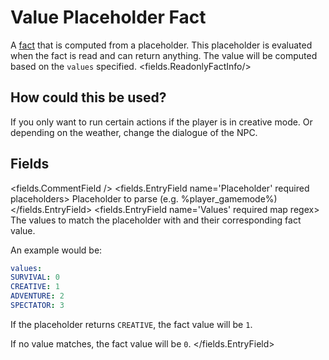 
# Value Placeholder Fact 

A [fact](/docs/facts) that is computed from a placeholder.
This placeholder is evaluated when the fact is read and can return anything.
The value will be computed based on the `values` specified.
<fields.ReadonlyFactInfo/>

## How could this be used?

If you only want to run certain actions if the player is in creative mode.
Or depending on the weather, change the dialogue of the NPC.


## Fields

<fields.CommentField />
<fields.EntryField name='Placeholder' required placeholders>
     Placeholder to parse (e.g. %player_gamemode%)
</fields.EntryField>
<fields.EntryField name='Values' required map regex>
     The values to match the placeholder with and their corresponding fact value.

An example would be:
```yaml
values:
SURVIVAL: 0
CREATIVE: 1
ADVENTURE: 2
SPECTATOR: 3
```
If the placeholder returns `CREATIVE`, the fact value will be `1`.

If no value matches, the fact value will be `0`.
</fields.EntryField>
